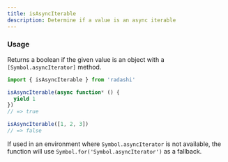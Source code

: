 ```yaml
---
title: isAsyncIterable
description: Determine if a value is an async iterable
---
```


### Usage

Returns a boolean if the given value is an object with a `[Symbol.asyncIterator]` method.

```ts
import { isAsyncIterable } from 'radashi'

isAsyncIterable(async function* () {
  yield 1
})
// => true

isAsyncIterable([1, 2, 3])
// => false
```

If used in an environment where `Symbol.asyncIterator` is not available, the function will use `Symbol.for('Symbol.asyncIterator')` as a fallback.
